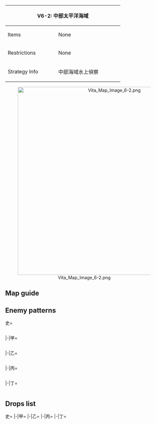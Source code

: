 {| class="article-table" style="width:100%;"
|-
! colspan="2" style="text-align:center;width:70%;" | V6-2: 中部太平洋海域
| rowspan="3" style="text-align:center;width:30%;" | [[File:Vita Map Banner 6-2.png|400px]]
|-
! Items
| None
|-
! Restrictions
| None
|-
! Strategy Info
|中部海域水上偵察
|中部海域における敵艦隊の活動が活発になっている。水雷戦隊<br>を基幹とした水上部隊を展開し、敵艦隊の動向を偵察せよ！
|}
<center>[[File:Vita Map Image 6-2.png|600px]]</center>
==Map guide==
{{Map/Branching
|id = V6-2
|0 -> A,B/empty =*Having CL ≧ 1 and DD ≧ 2 '''FORCES''' A
*Meet any of the following requirements to route to B :
**CV(B) + (F)BB(V) ≧ 5
**If CV(B) + (F)BB(V) = 4 random (20% chance for A, 80% chance for B)
**If DD = 0 random (35% chance for A, 65% chance for B)
*Failure to meet any of the above requirements triggers random routing (50%/50% chance)
|A -> B/empty =*Meet any of the following requirements:
**CV(L/B) ≧ 4
**CV(B) ≧ 3
**SS(V) ≧ 5
|A -> C =*Do not meet the requirements for B
|C -> E =*Meet any of the following requirements :
**CV(L/B) = 0 , CL ≧ 1, DD ≧ 2 and (F)BB(V) ≦ 2
**CL as flagship, DD ≧ 3, CA(V) = 1 and CL(T) + CT = 1
**{{ShipLink|Akitsushima}} in the fleet, CL as flagship and DD ≧ 2
**CL ≧ 1, DD ≧ 3 and CV(B) + (F)BB(V) ≦ 1
|C -> D =*Do not meet the requirements for E
|D -> F,E =*Meet all of the following requirements to route to E:
**CV(B) + (F)BB(V) ≦ 2
**CL ≧ 1
**DD ≧ 1
*Meet any of the following requirements to route to F:
**CL = 0
**DD = 0
*Otherwise, random if you meet any of the following requirements :
**CV(B) + (F)BB(V) ≧ 4 (72% chance for F,28% chance for E)
**CV(B) + (F)BB(V) = 3 (30% chance for F,70% chance for E)
|E ->G/empty =*Fail the LoS check
|E ->H =*Pass the LoS check
}}
==Enemy patterns==
<tabber>史=
<div class="scrollable" style="width:800px;max-height:400px;overflow:auto;">
{{Map/Nodes|name=偵察艦隊
|A
|Normal/BaseXP
|{{Formation|Line Ahead}}
|140
|555
|554
|576
|575
|575
|534
|-
|A
|Normal/BaseXP
|{{Formation|Line Ahead}}
|130
|555
|554
|575
|575
|575
|534
|-
|A
|Normal/BaseXP
|{{Formation|Double Line}}
|130
|555
|554
|575
|575
|575
|534
|-
}}
{{Map/Nodes|name=潜水艦支援艦隊
|C
|Normal/BaseXP
|{{Formation|Double Line}}
|165
|558
|534
|534
|534
|576
|576
|-
|C
|Normal/BaseXP
|{{Formation|Double Line}}
|155
|558
|534
|534
|532
|576
|576
|-
|C
|Normal/BaseXP
|{{Formation|Double Line}}
|145
|558
|534
|532
|532
|576
|576
|-
}}
{{Map/Nodes|name=中部海域 任務部隊
|D
|Normal/BaseXP
|{{Formation|Diamond}}
|270
|579
|579
|592
|591
|576
|576
|-
|D
|Normal/BaseXP
|{{Formation|Diamond}}
|250
|579
|579
|591
|591
|576
|576
|-
|D
|Normal/BaseXP
|{{Formation|Diamond}}
|220
|579
|528
|591
|591
|576
|576
|-
|D
|Normal/BaseXP
|{{Formation|Diamond}}
|180
|528
|528
|591
|576
|575
|575
|-
}}
{{Map/Nodes|name=輸送船団 護衛艦隊
|E
|Normal/BaseXP
|{{Formation|Line Ahead}}
|170
|566
|555
|555
|554
|576
|576
|-
|E
|Normal/BaseXP
|{{Formation|Double Line}}
|170
|566
|555
|555
|554
|576
|576
|-
|E
|Normal/BaseXP
|{{Formation|Line Ahead}}
|160
|566
|555
|555
|554
|575
|575
|-
}}
{{Map/Nodes|name=深海潜水艦隊
|F
|Normal/BaseXP
|{{Formation|Echelon}}
|140
|534
|534
|532
|532
|532
|532
|-
|F
|Normal/BaseXP
|{{Formation|Echelon}}
|130
|534
|534
|532
|532
|532
|-
|F
|Normal/BaseXP
|{{Formation|Echelon}}
|120
|534
|532
|532
|532
|532
|-
}}
{{Map/Nodes|name=輸送船団 本隊
|H
|Boss/BaseXP
|{{Formation|Double Line}}
|220
|555
|558
|558
|598
|577
|577
|-
|H
|Boss/BaseXP
|{{Formation|Double Line}}
|200
|555
|558
|558
|598
|576
|576
|-
|H
|Boss/BaseXP
|{{Formation|Double Line}}
|180
|555
|558
|558
|597
|576
|576
|-
}}
</div> <!-- overflow -->
|-|甲=
<div class="scrollable" style="width:800px;max-height:400px;overflow:auto;">
{{Map/Nodes|name=偵察艦隊
|A
|Normal/BaseXP
|{{Formation|Line Ahead}}
|130
|555
|554
|575
|575
|575
|534
|-
|A
|Normal/BaseXP
|{{Formation|Double Line}}
|130
|555
|554
|575
|575
|575
|534
|-
|A
|Normal/BaseXP
|{{Formation|Line Ahead}}
|110
|555
|554
|575
|575
|532
|-
|A
|Normal/BaseXP
|{{Formation|Double Line}}
|100
|555
|554
|575
|575
|532
|-
}}
{{Map/Nodes|name=潜水艦支援艦隊
|C
|Normal/BaseXP
|{{Formation|Double Line}}
|145
|558
|534
|532
|532
|576
|576
|-
|C
|Normal/BaseXP
|{{Formation|Double Line}}
|135
|558
|534
|532
|532
|575
|575
|-
|C
|Normal/BaseXP
|{{Formation|Double Line}}
|125
|558
|532
|532
|532
|575
|575
|-
|C
|Normal/BaseXP
|{{Formation|Double Line}}
|105
|558
|532
|532
|530
|575
|501
|-
}}
{{Map/Nodes|name=中部海域 任務部隊
|D
|Normal/BaseXP
|{{Formation|Diamond}}
|220
|579
|528
|591
|591
|576
|576
|-
|D
|Normal/BaseXP
|{{Formation|Diamond}}
|180
|528
|528
|591
|576
|575
|575
|-
|D
|Normal/BaseXP
|{{Formation|Diamond}}
|160
|528
|528
|591
|576
|501
|501
|-
}}
{{Map/Nodes|name=輸送船団 護衛艦隊
|E
|Normal/BaseXP
|{{Formation|Line Ahead}}
|160
|566
|555
|555
|554
|575
|575
|-
|E
|Normal/BaseXP
|{{Formation|Line Ahead}}
|140
|527
|555
|555
|554
|575
|575
|-
|E
|Normal/BaseXP
|{{Formation|Double Line}}
|140
|527
|555
|555
|554
|575
|575
|-
}}
{{Map/Nodes|name=深海潜水艦隊
|F
|Normal/BaseXP
|{{Formation|Echelon}}
|120
|534
|532
|532
|532
|532
|-
|F
|Normal/BaseXP
|{{Formation|Echelon}}
|110
|534
|532
|532
|532
|530
|-
|F
|Normal/BaseXP
|{{Formation|Line Abreast}}
|100
|534
|532
|532
|530
|530
|-
|F
|Normal/BaseXP
|{{Formation|Echelon}}
|90
|534
|532
|530
|530
|530
|-
}}
{{Map/Nodes|name=輸送船団 本隊
|H
|Boss/BaseXP
|{{Formation|Double Line}}
|180
|555
|558
|558
|597
|576
|576
|-
|H
|Boss/BaseXP
|{{Formation|Double Line}}
|170
|555
|558
|558
|597
|575
|575
|-
|H
|Boss/BaseXP
|{{Formation|Double Line}}
|150
|555
|558
|558
|575
|575
|575
|-
}}
</div> <!-- overflow -->
|-|乙=
<div class="scrollable" style="width:800px;max-height:400px;overflow:auto;">
{{Map/Nodes|name=偵察艦隊
|A
|Normal/BaseXP
|{{Formation|Line Ahead}}
|110
|555
|554
|575
|575
|532
|-
|A
|Normal/BaseXP
|{{Formation|Double Line}}
|100
|555
|554
|575
|575
|532
|-
|A
|Normal/BaseXP
|{{Formation|Line Ahead}}
|80
|555
|575
|501
|501
|532
|-
|A
|Normal/BaseXP
|{{Formation|Double Line}}
|90
|555
|575
|501
|501
|532
|-
|A
|Normal/BaseXP
|{{Formation|Line Ahead}}
|70
|519
|575
|501
|501
|530
|-
}}
{{Map/Nodes|name=潜水艦支援艦隊
|C
|Normal/BaseXP
|{{Formation|Double Line}}
|125
|558
|532
|532
|532
|575
|575
|-
|C
|Normal/BaseXP
|{{Formation|Double Line}}
|105
|558
|532
|532
|530
|575
|501
|-
|C
|Normal/BaseXP
|{{Formation|Double Line}}
|95
|558
|532
|532
|530
|501
|501
|-
|C
|Normal/BaseXP
|{{Formation|Double Line}}
|85
|558
|532
|532
|530
|501
|-
|C
|Normal/BaseXP
|{{Formation|Double Line}}
|75
|558
|532
|530
|530
|501
|-
}}
{{Map/Nodes|name=中部海域 任務部隊
|D
|Normal/BaseXP
|{{Formation|Diamond}}
|160
|528
|528
|591
|576
|501
|501
|-
|D
|Normal/BaseXP
|{{Formation|Diamond}}
|150
|528
|525
|591
|575
|501
|501
|-
|D
|Normal/BaseXP
|{{Formation|Diamond}}
|140
|525
|525
|591
|575
|501
|501
|-
|D
|Normal/BaseXP
|{{Formation|Diamond}}
|130
|525
|525
|519
|575
|501
|501
|-
}}
{{Map/Nodes|name=輸送船団 護衛艦隊
|E
|Normal/BaseXP
|{{Formation|Line Ahead}}
|110
|527
|555
|518
|518
|575
|575
|-
|E
|Normal/BaseXP
|{{Formation|Double Line}}
|110
|527
|555
|518
|518
|575
|575
|-
|E
|Normal/BaseXP
|{{Formation|Line Ahead}}
|90
|527
|519
|518
|501
|501
|501
|-
|E
|Normal/BaseXP
|{{Formation|Double Line}}
|90
|527
|519
|518
|501
|501
|501
|-
}}
{{Map/Nodes|name=深海潜水艦隊
|F
|Normal/BaseXP
|{{Formation|Line Abreast}}
|100
|534
|532
|532
|530
|530
|-
|F
|Normal/BaseXP
|{{Formation|Echelon}}
|90
|534
|532
|530
|530
|530
|-
|F
|Normal/BaseXP
|{{Formation|Line Abreast}}
|80
|534
|532
|530
|530
|-
|F
|Normal/BaseXP
|{{Formation|Echelon}}
|70
|532
|532
|530
|530
|-
|F
|Normal/BaseXP
|{{Formation|Echelon}}
|50
|532
|530
|530
|-
}}
{{Map/Nodes|name=輸送船団 本隊
|H
|Boss/BaseXP
|{{Formation|Double Line}}
|150
|555
|558
|558
|575
|575
|575
|-
|H
|Boss/BaseXP
|{{Formation|Double Line}}
|140
|555
|526
|526
|575
|575
|575
|-
|H
|Boss/BaseXP
|{{Formation|Double Line}}
|120
|555
|513
|513
|575
|575
|575
|-
}}
</div> <!-- overflow -->
|-|丙=
<div class="scrollable" style="width:800px;max-height:400px;overflow:auto;">
{{Map/Nodes|name=偵察艦隊
|A
|Normal/BaseXP
|{{Formation|Line Ahead}}
|80
|555
|575
|501
|501
|532
|-
|A
|Normal/BaseXP
|{{Formation|Double Line}}
|90
|555
|575
|501
|501
|532
|-
|A
|Normal/BaseXP
|{{Formation|Line Ahead}}
|70
|519
|575
|501
|501
|530
|-
|A
|Normal/BaseXP
|{{Formation|Double Line}}
|70
|519
|575
|501
|501
|530
|-
}}
{{Map/Nodes|name=潜水艦支援艦隊
|C
|Normal/BaseXP
|{{Formation|Double Line}}
|95
|558
|532
|532
|530
|501
|501
|-
|C
|Normal/BaseXP
|{{Formation|Double Line}}
|85
|558
|532
|532
|530
|501
|-
|C
|Normal/BaseXP
|{{Formation|Double Line}}
|75
|558
|532
|530
|530
|501
|-
}}
{{Map/Nodes|name=中部海域 任務部隊
|D
|Normal/BaseXP
|{{Formation|Diamond}}
|140
|525
|525
|591
|575
|501
|501
|-
|D
|Normal/BaseXP
|{{Formation|Diamond}}
|130
|525
|525
|519
|575
|501
|501
|-
|D
|Normal/BaseXP
|{{Formation|Diamond}}
|110
|525
|525
|519
|501
|501
|-
}}
{{Map/Nodes|name=輸送船団 護衛艦隊
|E
|Normal/BaseXP
|{{Formation|Double Line}}
|110
|527
|555
|518
|518
|575
|575
|-
|E
|Normal/BaseXP
|{{Formation|Line Ahead}}
|90
|527
|519
|518
|501
|501
|501
|-
|E
|Normal/BaseXP
|{{Formation|Double Line}}
|90
|527
|519
|518
|501
|501
|501
|-
}}
{{Map/Nodes|name=深海潜水艦隊
|F
|Normal/BaseXP
|{{Formation|Line Abreast}}
|80
|534
|532
|530
|530
|-
|F
|Normal/BaseXP
|{{Formation|Echelon}}
|70
|532
|532
|530
|530
|-
|F
|Normal/BaseXP
|{{Formation|Echelon}}
|50
|532
|530
|530
|-
}}
{{Map/Nodes|name=輸送船団 本隊
|H
|Boss/BaseXP
|{{Formation|Double Line}}
|140
|555
|526
|526
|575
|575
|575
|-
|H
|Boss/BaseXP
|{{Formation|Double Line}}
|120
|555
|513
|513
|575
|575
|575
|-
|H
|Boss/BaseXP
|{{Formation|Double Line}}
|110
|555
|513
|513
|575
|501
|501
|-
|H
|Boss/BaseXP
|{{Formation|Double Line}}
|100
|519
|513
|513
|575
|501
|501
|-
}}
</div> <!-- overflow -->
|-|丁=
<div class="scrollable" style="width:800px;max-height:400px;overflow:auto;">
{{Map/Nodes|name=偵察艦隊
|A
|Normal/BaseXP
|{{Formation|Line Ahead}}
|70
|519
|575
|501
|501
|530
|-
|A
|Normal/BaseXP
|{{Formation|Double Line}}
|70
|519
|575
|501
|501
|530
|-
}}
{{Map/Nodes|name=潜水艦支援艦隊
|C
|Normal/BaseXP
|{{Formation|Double Line}}
|85
|558
|532
|532
|530
|501
|-
|C
|Normal/BaseXP
|{{Formation|Double Line}}
|75
|558
|532
|530
|530
|501
|-
}}
{{Map/Nodes|name=中部海域 任務部隊
|D
|Normal/BaseXP
|{{Formation|Diamond}}
|130
|525
|525
|519
|575
|501
|501
|-
|D
|Normal/BaseXP
|{{Formation|Diamond}}
|110
|525
|525
|519
|501
|501
|-
}}
{{Map/Nodes|name=輸送船団 護衛艦隊
|E
|Normal/BaseXP
|{{Formation|Line Ahead}}
|90
|527
|519
|518
|501
|501
|501
|-
|E
|Normal/BaseXP
|{{Formation|Double Line}}
|90
|527
|519
|518
|501
|501
|501
|-
}}
{{Map/Nodes|name=深海潜水艦隊
|F
|Normal/BaseXP
|{{Formation|Echelon}}
|70
|532
|532
|530
|530
|-
|F
|Normal/BaseXP
|{{Formation|Echelon}}
|50
|532
|530
|530
|-
}}
{{Map/Nodes|name=輸送船団 本隊
|H
|Boss/BaseXP
|{{Formation|Double Line}}
|110
|555
|513
|513
|575
|501
|501
|-
|H
|Boss/BaseXP
|{{Formation|Double Line}}
|100
|519
|513
|513
|575
|501
|501
|-
}}
</div> <!-- overflow -->
</tabber>

==Drops list==
<tabber>史=
{{Map/Drops
|regular = true
|no_legend = true
|filter_button = true
|nodes =  A, C, D, E, F, H
|boss = H
|{{ShipFrom|451}} : D, E, F, H
|{{ShipFrom|167}} : D, E, F,
|{{ShipFrom|170}} : D, E, F,
|{{ShipFrom|169}} : D, E, F,
|{{ShipFrom|168}} : D, E, F,
|{{ShipFrom|77}} : D, E, F, H
|{{ShipFrom|87}} : D, E, F, H
|{{ShipFrom|50}} : D, E, F, H
|{{ShipFrom|51}} : D, E, F, H
|{{ShipFrom|52}} : D, E, F, H
|{{ShipFrom|99}} : D, E, F, H
|{{ShipFrom|100}} : D, E, F, H
|{{ShipFrom|101}} : D, E, F, H
|{{ShipFrom|21}} : D, E, F, H
|{{ShipFrom|22}} : D, E, F, H
|{{ShipFrom|23}} : D, E, F, H
|{{ShipFrom|53}} : C, D, E, F, H
|{{ShipFrom|54}} : C, D, E, F, H
|{{ShipFrom|55}} : C, D, E, F, H
|{{ShipFrom|56}} : C, D, E, F, H
|{{ShipFrom|76}} : C, D, E, F, H
|{{ShipFrom|74}} : C, D, E, F, H
|{{ShipFrom|89}} : C, D, E, F, H
|{{ShipFrom|102}} : C, D, E, F, H
|{{ShipFrom|103}} : C, D, E, F, H
|{{ShipFrom|95}} : C, D, E, F, H
|{{ShipFrom|96}} : C, D, E, F, H
|{{ShipFrom|97}} : C, D, E, F, H
|{{ShipFrom|98}} : C, D, E, F, H
|{{ShipFrom|48}} : A, C, D, E, F, H
|{{ShipFrom|49}} : A, C, D, E, F, H
|{{ShipFrom|17}} : A, C, D, E, F, H
|{{ShipFrom|18}} : A, C, D, E, F, H
|{{ShipFrom|19}} : A, C, D, E, F, H
|{{ShipFrom|155}} : H
|{{ShipFrom|80}} : H
|{{ShipFrom|81}} : H
|{{ShipFrom|26}} : H
|{{ShipFrom|27}} : H
|{{ShipFrom|78}} : H
|{{ShipFrom|86}} : H
|{{ShipFrom|79}} : H
|{{ShipFrom|85}} : H
|{{ShipFrom|83}} : H
|{{ShipFrom|84}} : H
|{{ShipFrom|75}} : H
|{{ShipFrom|92}} : H
|{{ShipFrom|93}} : H
|{{ShipFrom|15}} : H
|{{ShipFrom|94}} : H
|{{ShipFrom|16}} : H
}}
|-|甲=
{{Map/Drops
|regular = true
|no_legend = true
|filter_button = true
|nodes =  A, C, D, E, F, H
|boss = H
|{{ShipFrom|451}} : D, F, H
|{{ShipFrom|167}} : D, E, F,
|{{ShipFrom|170}} : D, E, F,
|{{ShipFrom|169}} : D, E, F,
|{{ShipFrom|168}} : D, E, F,
|{{ShipFrom|77}} : D, E, F, H
|{{ShipFrom|87}} : D, E, F, H
|{{ShipFrom|50}} : D, E, F, H
|{{ShipFrom|51}} : D, E, F, H
|{{ShipFrom|52}} : D, E, F, H
|{{ShipFrom|99}} : C, D, E, F, H
|{{ShipFrom|100}} : C, D, E, F, H
|{{ShipFrom|101}} : C, D, E, F, H
|{{ShipFrom|21}} : C, D, E, F, H
|{{ShipFrom|22}} : C, D, E, F, H
|{{ShipFrom|23}} : C, D, E, F, H
|{{ShipFrom|53}} : C, D, E, F, H
|{{ShipFrom|54}} : C, D, E, F, H
|{{ShipFrom|55}} : C, D, E, F, H
|{{ShipFrom|56}} : C, D, E, F, H
|{{ShipFrom|76}} : C, D, E, F, H
|{{ShipFrom|74}} : C, D, E, F, H
|{{ShipFrom|89}} : C, D, E, F, H
|{{ShipFrom|102}} : C, D, E, F, H
|{{ShipFrom|103}} : C, D, E, F, H
|{{ShipFrom|95}} : C, D, E, F, H
|{{ShipFrom|96}} : C, D, E, F, H
|{{ShipFrom|97}} : A, C, D, E, F, H
|{{ShipFrom|98}} : A, C, D, E, F, H
|{{ShipFrom|48}} : A, C, D, E, F, H
|{{ShipFrom|49}} : A, C, D, E, F, H
|{{ShipFrom|17}} : A, C, D, E, F, H
|{{ShipFrom|18}} : A, C, D, E, F, H
|{{ShipFrom|19}} : A, C, D, E, F, H
|{{ShipFrom|155}} : H
|{{ShipFrom|80}} : H
|{{ShipFrom|81}} : H
|{{ShipFrom|26}} : H
|{{ShipFrom|27}} : H
|{{ShipFrom|78}} : H
|{{ShipFrom|86}} : H
|{{ShipFrom|79}} : H
|{{ShipFrom|85}} : H
|{{ShipFrom|83}} : H
|{{ShipFrom|84}} : H
|{{ShipFrom|75}} : H
|{{ShipFrom|92}} : H
|{{ShipFrom|93}} : H
|{{ShipFrom|15}} : H
|{{ShipFrom|94}} : H
|{{ShipFrom|16}} : H
}}
|-|乙=
{{Map/Drops
|regular = true
|no_legend = true
|filter_button = true
|nodes =  A, C, D, E, F, H
|boss = H
|{{ShipFrom|451}} : H
|{{ShipFrom|167}} : D, F,
|{{ShipFrom|170}} : D, F,
|{{ShipFrom|169}} : D, E, F,
|{{ShipFrom|168}} : D, E, F,
|{{ShipFrom|77}} : D, E, F, H
|{{ShipFrom|87}} : D, E, F, H
|{{ShipFrom|50}} : D, E, F, H
|{{ShipFrom|51}} : D, E, F, H
|{{ShipFrom|52}} : D, E, F, H
|{{ShipFrom|99}} : C, D, E, F, H
|{{ShipFrom|100}} : C, D, E, F, H
|{{ShipFrom|101}} : C, D, E, F, H
|{{ShipFrom|21}} : C, D, E, F, H
|{{ShipFrom|22}} : C, D, E, F, H
|{{ShipFrom|23}} : C, D, E, F, H
|{{ShipFrom|53}} : C, D, E, F, H
|{{ShipFrom|54}} : C, D, E, F, H
|{{ShipFrom|55}} : C, D, E, F, H
|{{ShipFrom|56}} : C, D, E, F, H
|{{ShipFrom|76}} : C, D, E, F, H
|{{ShipFrom|74}} : C, D, E, F, H
|{{ShipFrom|89}} : C, D, E, F, H
|{{ShipFrom|102}} : C, D, E, F, H
|{{ShipFrom|103}} : A, C, D, E, F, H
|{{ShipFrom|95}} : A, C, D, E, F, H
|{{ShipFrom|96}} : A, C, D, E, F, H
|{{ShipFrom|97}} : A, C, D, E, F, H
|{{ShipFrom|98}} : A, C, D, E, F, H
|{{ShipFrom|48}} : A, C, D, E, F, H
|{{ShipFrom|49}} : A, C, D, E, F, H
|{{ShipFrom|17}} : A, C, D, E, F, H
|{{ShipFrom|18}} : A, C, D, E, F, H
|{{ShipFrom|19}} : A, C, D, E, F, H
|{{ShipFrom|80}} : H
|{{ShipFrom|81}} : H
|{{ShipFrom|26}} : H
|{{ShipFrom|27}} : H
|{{ShipFrom|78}} : H
|{{ShipFrom|86}} : H
|{{ShipFrom|79}} : H
|{{ShipFrom|85}} : H
|{{ShipFrom|83}} : H
|{{ShipFrom|84}} : H
|{{ShipFrom|75}} : H
|{{ShipFrom|92}} : H
|{{ShipFrom|93}} : H
|{{ShipFrom|15}} : H
|{{ShipFrom|94}} : H
|{{ShipFrom|16}} : H
}}
|-|丙=
{{Map/Drops
|regular = true
|no_legend = true
|filter_button = true
|nodes =  A, C, D, E, F, H
|boss = H
|{{ShipFrom|170}} : F,
|{{ShipFrom|169}} : D, F,
|{{ShipFrom|168}} : D, E, F,
|{{ShipFrom|77}} : D, E, F, H
|{{ShipFrom|87}} : D, E, F, H
|{{ShipFrom|50}} : D, E, F, H
|{{ShipFrom|51}} : D, E, F, H
|{{ShipFrom|52}} : D, E, F, H
|{{ShipFrom|99}} : C, D, E, F, H
|{{ShipFrom|100}} : C, D, E, F, H
|{{ShipFrom|101}} : C, D, E, F, H
|{{ShipFrom|21}} : C, D, E, F, H
|{{ShipFrom|22}} : C, D, E, F, H
|{{ShipFrom|23}} : C, D, E, F, H
|{{ShipFrom|53}} : C, D, E, F, H
|{{ShipFrom|54}} : C, D, E, F, H
|{{ShipFrom|55}} : C, D, E, F, H
|{{ShipFrom|56}} : C, D, E, F, H
|{{ShipFrom|76}} : C, D, E, F, H
|{{ShipFrom|74}} : C, D, E, F, H
|{{ShipFrom|89}} : C, D, E, F, H
|{{ShipFrom|102}} : C, D, E, F, H
|{{ShipFrom|103}} : A, C, D, E, F, H
|{{ShipFrom|95}} : A, C, D, E, F, H
|{{ShipFrom|96}} : A, C, D, E, F, H
|{{ShipFrom|97}} : A, C, D, E, F, H
|{{ShipFrom|98}} : A, C, D, E, F, H
|{{ShipFrom|48}} : A, C, D, E, F, H
|{{ShipFrom|49}} : A, C, D, E, F, H
|{{ShipFrom|17}} : A, C, D, E, F, H
|{{ShipFrom|18}} : A, C, D, E, F, H
|{{ShipFrom|19}} : A, C, D, E, F, H
|{{ShipFrom|80}} : H
|{{ShipFrom|81}} : H
|{{ShipFrom|26}} : H
|{{ShipFrom|27}} : H
|{{ShipFrom|78}} : H
|{{ShipFrom|86}} : H
|{{ShipFrom|79}} : H
|{{ShipFrom|85}} : H
|{{ShipFrom|83}} : H
|{{ShipFrom|84}} : H
|{{ShipFrom|75}} : H
|{{ShipFrom|92}} : H
|{{ShipFrom|93}} : H
|{{ShipFrom|15}} : H
|{{ShipFrom|94}} : H
|{{ShipFrom|16}} : H
}}
|-|丁=
{{Map/Drops
|regular = true
|no_legend = true
|filter_button = true
|nodes =  A, C, D, E, F, H
|boss = H
|{{ShipFrom|169}} : F,
|{{ShipFrom|168}} : D, F,
|{{ShipFrom|77}} : D, E, F,
|{{ShipFrom|87}} : D, E, F, H
|{{ShipFrom|50}} : D, E, F, H
|{{ShipFrom|51}} : D, E, F, H
|{{ShipFrom|52}} : D, E, F, H
|{{ShipFrom|99}} : C, D, E, F, H
|{{ShipFrom|100}} : C, D, E, F, H
|{{ShipFrom|101}} : C, D, E, F, H
|{{ShipFrom|21}} : C, D, E, F, H
|{{ShipFrom|22}} : C, D, E, F, H
|{{ShipFrom|23}} : C, D, E, F, H
|{{ShipFrom|53}} : C, D, E, F, H
|{{ShipFrom|54}} : C, D, E, F, H
|{{ShipFrom|55}} : C, D, E, F, H
|{{ShipFrom|56}} : C, D, E, F, H
|{{ShipFrom|76}} : C, D, E, F, H
|{{ShipFrom|74}} : C, D, E, F, H
|{{ShipFrom|89}} : C, D, E, F, H
|{{ShipFrom|102}} : C, D, E, F, H
|{{ShipFrom|103}} : A, C, D, E, F, H
|{{ShipFrom|95}} : A, C, D, E, F, H
|{{ShipFrom|96}} : A, C, D, E, F, H
|{{ShipFrom|97}} : A, C, D, E, F, H
|{{ShipFrom|98}} : A, C, D, E, F, H
|{{ShipFrom|48}} : A, C, D, E, F, H
|{{ShipFrom|49}} : A, C, D, E, F, H
|{{ShipFrom|17}} : A, C, D, E, F, H
|{{ShipFrom|18}} : A, C, D, E, F, H
|{{ShipFrom|19}} : A, C, D, E, F, H
|{{ShipFrom|80}} : H
|{{ShipFrom|81}} : H
|{{ShipFrom|26}} : H
|{{ShipFrom|27}} : H
|{{ShipFrom|78}} : H
|{{ShipFrom|86}} : H
|{{ShipFrom|79}} : H
|{{ShipFrom|85}} : H
|{{ShipFrom|83}} : H
|{{ShipFrom|84}} : H
|{{ShipFrom|75}} : H
|{{ShipFrom|92}} : H
|{{ShipFrom|93}} : H
|{{ShipFrom|15}} : H
|{{ShipFrom|94}} : H
|{{ShipFrom|16}} : H
}}
</tabber>